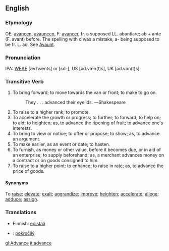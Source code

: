 ==English==
===Etymology===
OE. [[avancen]], [[avauncen]], F. [[avancer]], fr. a supposed LL. abantiare; ab + ante (F. avant) before. The spelling with d was a mistake, a- being supposed to be fr. L. ad.  See [[Avaunt]].

===Pronunciation===
IPA: [[WEAE]] [ædˈvænts] or [ɛd-], US [əd.væn(t)s], UK [əd.vɑn(t)s]

===Transitive Verb===
# To bring forward; to move towards the van or front; to make to go on.
#:    They . . . advanced their eyelids. —Shakespeare
# To raise to a higher rank; to promote.
# To accelerate the growth or progress; to further; to forward; to help on; to aid; to heighten; as, to advance the ripening of fruit; to advance one's interests.
# To bring to view or notice; to offer or propose; to show; as, to advance an argument.
# To make earlier, as an event or date; to hasten.
# To furnish, as money or other value, before it becomes due, or in aid of an enterprise; to supply beforehand; as, a merchant advances money on a contract or on goods consigned to him.
# To raise to a higher point; to enhance; to raise in rate; as, to advance the price of goods.

====Synonyms==== 
To [[raise]]; [[elevate]]; [[exalt]]; [[aggrandize]]; [[improve]]; [[heighten]]; [[accelerate]]; [[allege]]; [[adduce]]; [[assign]].


===Translations===
*Finnish: [[edistää]]
*{{sk}}: [[pokročilý]]

[[gl:Advance]]
[[it:advance]]